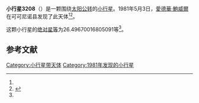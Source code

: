 {{Infobox planet
| bgcolour = #FFFFC0
| name = 3208 Lunn
| symbol = 
| image = 
| caption = 
| discovery = yes
| discovery_ref = 
| discoverer = [[愛德華·鮑威爾|愛德華·鮑威爾]]
| discovery_site = [[可可尼诺县|可可尼诺县]] 
| discovered = 1981年5月3日
| designations = yes
| mp_name = 
| named_after = 
| alt_names = 1981 JM/ 1931 GH / 1942 EA1 / 1962 WN1
| mp_category = [[主带小行星|主带小行星]]
| orbit_ref = <ref name="a">[http://ssd.jpl.nasa.gov/sbdb.cgi?sstr=3208 3208 Lunn] {{Wayback|url=http://ssd.jpl.nasa.gov/sbdb.cgi?sstr=3208 |date=20201201101524 }}，小行星數據庫瀏覽器（JPL Small-Body Database Browser）－[[美国国家航空航天局|美国国家航空航天局]]喷气推进实验室</ref>
| epoch = 2456400.5 (2013年4月18日更新)
| aphelion = {{convert|3.444853477139755|AU|km|3|abbr=on|lk=out}}
| perihelion = {{convert|2.801052544989241|AU|km|3|abbr=on}}
| semimajor = {{convert|3.122953011064498|AU|km|3|abbr=on}}
| eccentricity = 0.103075667
| period = 2015.796104 [[日|日]]<br />5.52[[儒略年|儒略年]]
| avg_speed = 
| inclination = 2.335538593556392
| asc_node = 136.5843292413633
| mean_anomaly = 
| arg_peri = 26.49670016805091
| satellites = 
| physical_characteristics = yes
| dimensions = 
| mass = 
| density = 
| surface_grav = 
| escape_velocity = 
| sidereal_day = 
| axial_tilt = 
| pole_ecliptic_lat = 
| pole_ecliptic_lon = 
| albedo = 
| temperatures= 
| temp_name1 = 
| mean_temp_1 = 
| max_temp_1 = 
| temp_name2 = 
| max_temp_2 = 
| spectral_type = 
| abs_magnitude = 26.49670016805091
}}

'''小行星3208'''（{{lang-en|3208 Lunn}}）是一颗围绕[[太阳|太阳]][[公转|公转]]的[[小行星|小行星]]。1981年5月3日，[[愛德華·鮑威爾|愛德華·鮑威爾]]在可可尼诺县发现了此天体<ref name="a" /><ref>{{cite news|title=小行星列表|url=http://cfa-www.harvard.edu/iau/lists/NumberedMPs.txt|accessdate=2013-07-08|newspaper=哈佛大学|archive-date=2008-05-17|archive-url=https://web.archive.org/web/20080517010638/http://cfa-www.harvard.edu/iau/lists/NumberedMPs.txt|dead-url=no}}</ref>。

这颗小行星的[[绝对星等|绝对星等]]为26.49670016805091等<ref name="a" />。

==参考文献==
{{reflist}}
{{Minor Planet Number|[[小行星3207|小行星3207]]|[[小行星3209|小行星3209]]}}

{{小天体}}

[[Category:小行星带天体|Category:小行星带天体]]
[[Category:1981年发现的小行星|Category:1981年发现的小行星]]

{{asteroid-stub}}